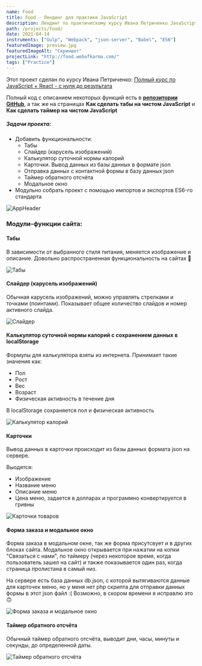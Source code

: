 ```yaml
---
name: Food
title: Food - Лендинг для практики JavaScript
description: Лендинг по практическому курсу Ивана Петриченко JavaScript
path: /projects/food/
date: 2021-04-14
instruments: ["Gulp", "Webpack", "json-server", "Babel", "ES6"]
featuredImage: preview.jpg
featuredImageAlt: "Скриншот"
projectLink: "http://food.webofkarma.com/"
tags: ["Practice"]
---
```




Этот проект сделан по курсу Ивана Петриченко: <a href="https://www.udemy.com/course/javascript_full/" target="_blank" rel="nofollow">Полный курс по JavaScript + React - с нуля до результата</a>

Полный код с описанием некоторых функций есть в 
**[репозитории GitHub](https://github.com/priestofkarma/food)**, 
а так же на страницах **<Link to="/notes/food-tabs">Как сделать табы на чистом JavaScript</Link>** и 
**<Link to="/notes/food-timer">Как сделать таймер на чистом JavaScript</Link>** 

##### Задачи проекта:

-   Добавить функциональности:
    -   Табы
    -   Слайдер (карусель изображений)
    -   Калькулятор суточной нормы калорий
    -   Карточки. Вывод данных из базы данных в формате json
    -   Отправка данных с контактной формы в базу данных json
    -   Таймер обратного отсчёта
    -   Модальное окно
-   Модульно собрать проект с помощью импортов и экспортов ES6-го стандарта

![AppHeader](preview.jpg)


### Модули-функции сайта:

#### Табы

В зависимости от выбранного стиля питания, меняется изображение и описание.
Довольно распространенная функциональность на сайтах 🙂

![Табы](tabs.png)


#### Слайдер (карусель изображений)

Обычная карусель изображений, можно управлять стрелками и точками (поинтами). 
Показывает общее количество слайдов и номер активного слайда.

![Слайдер](slider.png)


#### Калькулятор суточной нормы калорий с сохранением данных в localStorage

Формулы для калькулятора взяты из интернета. 
Принимает такие значения как: 
- Пол
- Рост
- Вес
- Возраст
- Физическая активность в течение дня

В localStorage сохраняется пол и физическая активность

![Калькулятор калорий](calc.png)


#### Карточки

Вывод данных в карточки происходит из базы данных формата json на сервере.

Выодятся: 
- Изображение
- Название меню
- Описание меню
- Цена меню, задается в долларах и программно конвертируется в гривны

![Карточки товаров](menu.png)


#### Форма заказа и модальное окно

Форма заказа в модальном окне, так же форма присутсвует и в других блоках сайта.
Модальное окно открывается при нажатии на копки "Связаться с нами", 
по таймеру (через некоторое время, когда пользователь зашел на сайт)
и также показывается один раз, когда страница пролистана в самый низ.

<InfoMd title="Информация">

На сервере есть база данных db.json, с которой вытягиваются данные для карточек меню, но у меня нет php скрипта
для отправки данных формы в этот json файл :(
Возможно, в скором времени я исправлю это 🙃

</InfoMd>


![Форма заказа и модальное окно](form.png)


#### Таймер обратного отсчёта

Обычный таймер обратного отсчёта, выводит дни, часы, минуты и секунды, до определенной даты.

![Таймер обратного отсчёта](timer.png)

